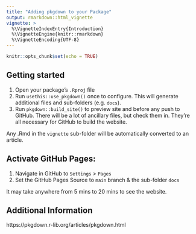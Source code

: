 ```yaml
---
title: "Adding pkgdown to your Package"
output: rmarkdown::html_vignette
vignette: >
  %\VignetteIndexEntry{Introduction}
  %\VignetteEngine{knitr::rmarkdown}
  %\VignetteEncoding{UTF-8}
---
```


```r
knitr::opts_chunk$set(echo = TRUE)
```

## Getting started

1. Open your package's `.Rproj` file
2. Run `usethis::use_pkgdown()` once to configure. This will generate additional files and sub-folders (e.g. `docs`).
3. Run `pkgdown::build_site()` to preview site and before any push to GitHub. There will be a lot of ancillary files, but check them in. They're all necessary for GitHub to build the website.

Any .Rmd in the `vignette` sub-folder will be automatically converted to an article.

## Activate GitHub Pages:

1. Navigate in GitHub to `Settings` > `Pages`
2. Set the GitHub Pages Source to `main` branch & the sub-folder `docs`

It may take anywhere from 5 mins to 20 mins to see the website.

## Additional Information

https://pkgdown.r-lib.org/articles/pkgdown.html
